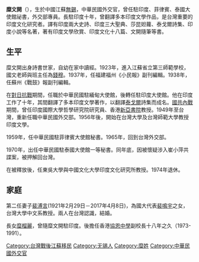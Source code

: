 {{unreferenced|time=2015-10-14T03:53:30+00:00}}
'''糜文開'''（{{bd|1908年||1983年||}}），生於中國江蘇[[無錫|無錫]]，中華民國外交官，曾任駐印度、菲律賓、泰國大使館祕書，外交部專員。長駐印度十年，曾翻譯多本印度文學作品，是台灣重要的印度文化研究者。譯有印度兩大史詩、印度三大聖典、莎昆妲蘿、泰戈爾詩集、印度小說等名著，著有印度文學欣賞、印度文化十八篇、文開隨筆等書。
==生平==
糜文開出身詩書世家，自幼在家中讀經。1923年，進入江蘇省立第三師範學校，國文老師與班主任為[[錢穆|錢穆]]。1937年，任福建福州《小民報》副刊編輯。1938年，任蘇州《戰鼓》報副刊編輯。

在[[對日抗戰|對日抗戰]]期間，任職於中華民國駐緬甸大使館，後轉任駐印度大使館。他在印度工作了十年，其間翻譯了多本印度文學著作，以翻譯[[泰戈爾|泰戈爾]]詩集而成名。[[國共內戰|國共內戰]]期間，曾任印度國際大學哲學研究院研究員、香港[[新亞書院|新亞書院]]教授。1949年至台灣，重新任職中華民國外交部。1956年後，開始在台灣大學及台灣師範大學教授印度文學。

1959年，任中華民國駐菲律賓大使館秘書。1965年，回到台灣外交部。

1970年，出任中華民國駐泰國大使館一等秘書。同年底，因被懷疑涉入崔小萍共諜案，被押解回台灣。

在被釋放後，任東吳大學與中國文化大學印度文化研究所教授。1974年退休。

==家庭==

第二任妻子[[裴溥言|裴溥言]](1921年2月29日－2017年4月8日)，為國大代表[[裴鳴宇|裴鳴宇]]之女，台灣大學中文系教授。兩人在台灣認識，結婚。

長女[[糜榴麗|糜榴麗]]，曾隨糜文開駐印度。後擔任香港[[協恩中學|協恩中學]]副校長十八年之久（1973-1991）。

[[Category:台灣戰後江蘇移民|Category:台灣戰後江蘇移民]]
[[Category:无锡人|Category:无锡人]]
[[Category:糜姓|Category:糜姓]]
[[Category:中華民國外交官|Category:中華民國外交官]]